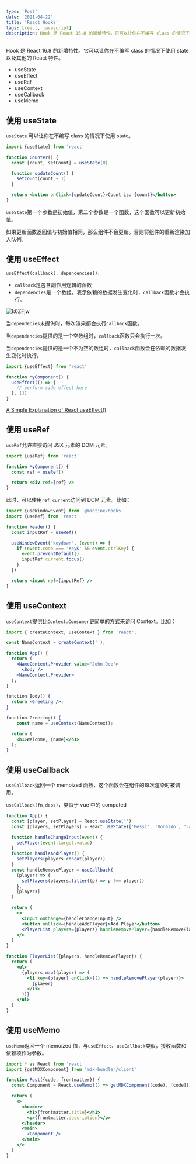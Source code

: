 ```yaml
---
type: 'Post'
date: '2021-04-22'
title: 'React Hooks'
tags: [react, javascript]
description: Hook 是 React 16.8 的新增特性。它可以让你在不编写 class 的情况下使用 state 以及其他的 React 特性。
---
```


Hook 是 React 16.8 的新增特性。它可以让你在不编写 class 的情况下使用 state 以及其他的 React 特性。

- useState
- useEffect
- useRef
- useContext
- useCallback
- useMemo

## 使用 useState

`useState` 可以让你在不编写 class 的情况下使用 state。

```jsx
import {useState} from 'react'

function Counter() {
  const [count, setCount] = useState(0)

  function updateCount() {
    setCount(count + 1)
  }

  return <button onClick={updateCount}>Count is: {count}</button>
}
```

`useState`第一个参数是初始值，第二个参数是一个函数，这个函数可以更新初始值。

如果更新函数返回值与初始值相同，那么组件不会更新。否则将组件的重新渲染加入队列。

## 使用 useEffect

`useEffect(callback[, dependencies]);`

- `callback`是包含副作用逻辑的函数
- `dependencies`是一个数组，表示依赖的数据发生变化时，`callback`函数才会执行。

![k6ZFjw](https://cdn.jsdelivr.net/gh/manonicu/pics@master/uPic/k6ZFjw.jpg)

当`dependecies`未提供时，每次渲染都会执行`callback`函数。

当`dependencies`提供的是一个空数组时，`callback`函数只会执行一次。

当`dependencies`提供的是一个不为空的数组时，`callback`函数会在依赖的数据发生变化时执行。

```jsx
import {useEffect} from 'react'

function MyComponent() {
  useEffect(() => {
    // perform side effect here
  }, [])
}
```

[A Simple Explanation of React.useEffect()](https://dmitripavlutin.com/react-useeffect-explanation/)

## 使用 useRef

`useRef`允许直接访问 JSX 元素的 DOM 元素。

```jsx
import {useRef} from 'react'

function MyComponent() {
  const ref = useRef()

  return <div ref={ref} />
}
```

此时，可以使用`ref.current`访问到 DOM 元素。比如：

```jsx
import {useWindowEvent} from '@mantine/hooks'
import {useRef} from 'react'

function Header() {
  const inputRef = useRef()

  useWindowEvent('keydown', (event) => {
    if (event.code === 'KeyK' && event.ctrlKey) {
      event.preventDefault()
      inputRef.current.focus()
    }
  })

  return <input ref={inputRef} />
}
```

## 使用 useContext

`useContext`提供比`Context.Consumer`更简单的方式来访问 Context。比如：

```jsx
import { createContext, useContext } from 'react';

const NameContext = createContext('');

function App() {
  return (
    <NameContext.Provider value="John Doe">
      <Body />
    <NameContext.Provider>
  );
}

function Body() {
  return <Greeting />;
}

function Greeting() {
	const name = useContext(NameContext);

  return (
    <h1>Welcome, {name}</h1>
  );
}
```

## 使用 useCallback

`useCallback`返回一个 memoized 函数，这个函数会在组件的每次渲染时被调用。

`useCallback(fn,deps)`，类似于 vue 中的 computed

```jsx
function App() {
  const [player, setPlayer] = React.useState('')
  const [players, setPlayers] = React.useState(['Messi', 'Ronaldo', 'Laspada'])

  function handleChangeInput(event) {
    setPlayer(event.target.value)
  }
  function handleAddPlayer() {
    setPlayers(players.concat(player))
  }
  const handleRemovePlayer = useCallback(
    (player) => {
      setPlayers(players.filter((p) => p !== player))
    },
    [players]
  )

  return (
    <>
      <input onChange={handleChangeInput} />
      <button onClick={handleAddPlayer}>Add Player</button>
      <PlayerList players={players} handleRemovePlayer={handleRemovePlayer} />
    </>
  )
}

function PlayerList({players, handleRemovePlayer}) {
  return (
    <ul>
      {players.map((player) => (
        <li key={player} onClick={() => handleRemovePlayer(player)}>
          {player}
        </li>
      ))}
    </ul>
  )
}
```

## 使用 useMemo

`useMemo`返回一个 memoized 值，与`useEffect`、`useCallback`类似，接收函数和依赖项作为参数。

```jsx
import * as React from 'react'
import {getMDXComponent} from 'mdx-bundler/client'

function Post({code, frontmatter}) {
  const Component = React.useMemo(() => getMDXComponent(code), [code])

  return (
    <>
      <header>
        <h1>{frontmatter.title}</h1>
        <p>{frontmatter.description}</p>
      </header>
      <main>
        <Component />
      </main>
    </>
  )
}
```
